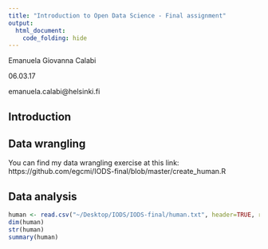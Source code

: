 ```yaml
---
title: "Introduction to Open Data Science - Final assignment"
output:
  html_document:
    code_folding: hide
---
```


Emanuela Giovanna Calabi

06.03.17

emanuela.calabi@helsinki.fi

## Introduction

## Data wrangling
You can find my data wrangling exercise at this link: https://github.com/egcmi/IODS-final/blob/master/create_human.R

## Data analysis
```r
human <- read.csv("~/Desktop/IODS/IODS-final/human.txt", header=TRUE, row.names=1)
dim(human)
str(human)
summary(human)
```

